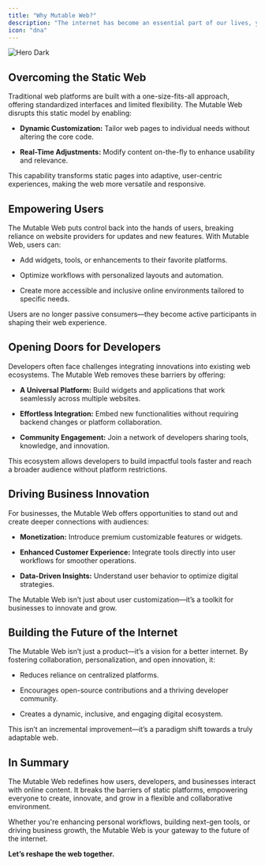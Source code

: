 ```yaml
---
title: "Why Mutable Web?"  
description: "The internet has become an essential part of our lives, yet its current structure often limits creativity, flexibility, and personalization. The Mutable Web addresses these limitations by introducing a paradigm shift that benefits users, developers, and businesses alike. Here’s why the Mutable Web is the next big thing in the evolution of the internet."  
icon: "dna"  
---
```


<img alt="Hero Dark" class="hidden dark:block" src="/images/why-art-dark.svg" />

## Overcoming the Static Web

Traditional web platforms are built with a one-size-fits-all approach, offering standardized interfaces and limited flexibility. The Mutable Web disrupts this static model by enabling:

* **Dynamic Customization:** Tailor web pages to individual needs without altering the core code.

* **Real-Time Adjustments:** Modify content on-the-fly to enhance usability and relevance.

This capability transforms static pages into adaptive, user-centric experiences, making the web more versatile and responsive.

## Empowering Users

The Mutable Web puts control back into the hands of users, breaking reliance on website providers for updates and new features. With Mutable Web, users can:

* Add widgets, tools, or enhancements to their favorite platforms.

* Optimize workflows with personalized layouts and automation.

* Create more accessible and inclusive online environments tailored to specific needs.

Users are no longer passive consumers—they become active participants in shaping their web experience.

## Opening Doors for Developers

Developers often face challenges integrating innovations into existing web ecosystems. The Mutable Web removes these barriers by offering:

* **A Universal Platform:** Build widgets and applications that work seamlessly across multiple websites.

* **Effortless Integration:** Embed new functionalities without requiring backend changes or platform collaboration.

* **Community Engagement:** Join a network of developers sharing tools, knowledge, and innovation.

This ecosystem allows developers to build impactful tools faster and reach a broader audience without platform restrictions.

## Driving Business Innovation

For businesses, the Mutable Web offers opportunities to stand out and create deeper connections with audiences:

* **Monetization:** Introduce premium customizable features or widgets.

* **Enhanced Customer Experience:** Integrate tools directly into user workflows for smoother operations.

* **Data-Driven Insights:** Understand user behavior to optimize digital strategies.

The Mutable Web isn’t just about user customization—it’s a toolkit for businesses to innovate and grow.

## Building the Future of the Internet

The Mutable Web isn’t just a product—it’s a vision for a better internet. By fostering collaboration, personalization, and open innovation, it:

* Reduces reliance on centralized platforms.

* Encourages open-source contributions and a thriving developer community.

* Creates a dynamic, inclusive, and engaging digital ecosystem.

This isn’t an incremental improvement—it’s a paradigm shift towards a truly adaptable web.

## In Summary

The Mutable Web redefines how users, developers, and businesses interact with online content. It breaks the barriers of static platforms, empowering everyone to create, innovate, and grow in a flexible and collaborative environment.

Whether you're enhancing personal workflows, building next-gen tools, or driving business growth, the Mutable Web is your gateway to the future of the internet.

**Let’s reshape the web together.**